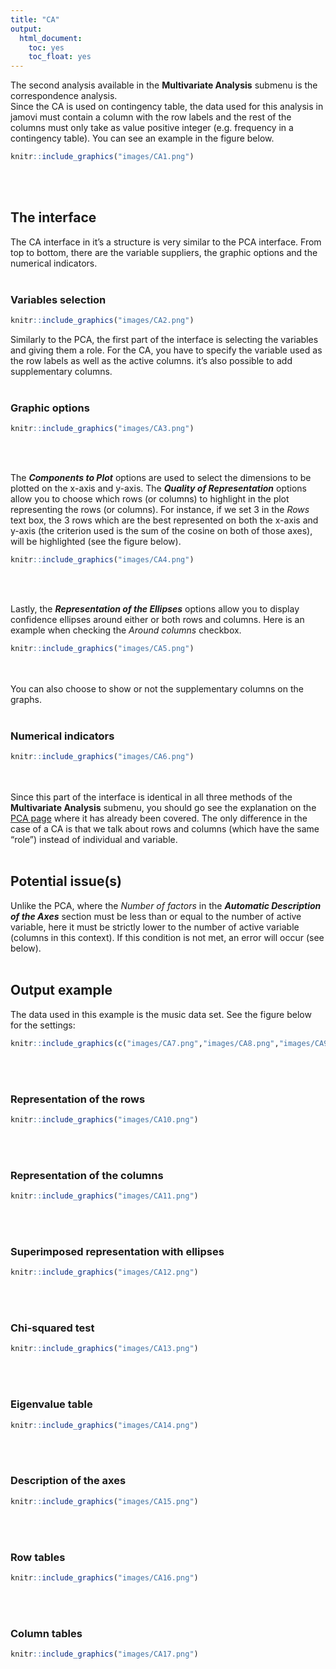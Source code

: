```yaml
---
title: "CA"
output:
  html_document:
    toc: yes
    toc_float: yes
---
```


The second analysis available in the **Multivariate Analysis** submenu is the correspondence analysis.\
Since the CA is used on contingency table, the data used for this analysis in jamovi must contain a column with the row labels and the rest of the columns must only take as value positive integer (e.g. frequency in a contingency table). You can see an example in the figure below.
```r
knitr::include_graphics("images/CA1.png")
```
<br><br />


## **The interface**

The CA interface in it's a structure is very similar to the PCA interface. From top to bottom, there are the variable suppliers, the graphic options and the numerical indicators.
<br><br />

### Variables selection

```r
knitr::include_graphics("images/CA2.png")
```

Similarly to the PCA, the first part of the interface is selecting the variables and giving them a role. For the CA, you have to specify the variable used as the row labels as well as the active columns. it's also possible to add supplementary columns.
<br><br />

### Graphic options

```r
knitr::include_graphics("images/CA3.png")
```
<br><br />

The __*Components to Plot*__ options are used to select the dimensions to be plotted on the x-axis and y-axis. The __*Quality of Representation*__ options allow you to choose which rows (or columns) to highlight in the plot representing the rows (or columns). For instance, if we set 3 in the *Rows* text box, the 3 rows which are the best represented on both the x-axis and y-axis (the criterion used is the sum of the cosine on both of those axes), will be highlighted (see the figure below).

```r
knitr::include_graphics("images/CA4.png")
```
<br><br />

Lastly, the __*Representation of the Ellipses*__ options allow you to display confidence ellipses around either or both rows and columns. Here is an example when checking the *Around columns* checkbox.

```r
knitr::include_graphics("images/CA5.png")
```
<br><br />
You can also choose to show or not the supplementary columns on the graphs.
<br><br />

### Numerical indicators
```r
knitr::include_graphics("images/CA6.png")
```
<br><br />
Since this part of the interface is identical in all three methods of the **Multivariate Analysis** submenu, you should go see the explanation on the [PCA page](PCA.html#numerical-indicators) where it has already been covered. The only difference in the case of a CA is that we talk about rows and columns (which have the same "role") instead of individual and variable.
<br><br />

## **Potential issue(s)**

Unlike the PCA, where the *Number of factors* in the __*Automatic Description of the Axes*__ section must be less than or equal to the number of active variable, here it must be strictly lower to the number of active variable (columns in this context). If this condition is not met, an error will occur (see below).
<br><br />

## **Output example**

The data used in this example is the music data set.
See the figure below for the settings:
```r
knitr::include_graphics(c("images/CA7.png","images/CA8.png","images/CA9.png"))
```
<br><br />

### Representation of the rows
```r
knitr::include_graphics("images/CA10.png")
```
<br><br />

### Representation of the columns
```r
knitr::include_graphics("images/CA11.png")
```
<br><br />

### Superimposed representation with ellipses
```r
knitr::include_graphics("images/CA12.png")
```
<br><br />

### Chi-squared test
```r
knitr::include_graphics("images/CA13.png")
```
<br><br />

### Eigenvalue table
```r
knitr::include_graphics("images/CA14.png")
```
<br><br />

### Description of the axes
```r
knitr::include_graphics("images/CA15.png")
```
<br><br />

### Row tables
```r
knitr::include_graphics("images/CA16.png")
```
<br><br />

### Column tables
```r
knitr::include_graphics("images/CA17.png")
```
<br><br />